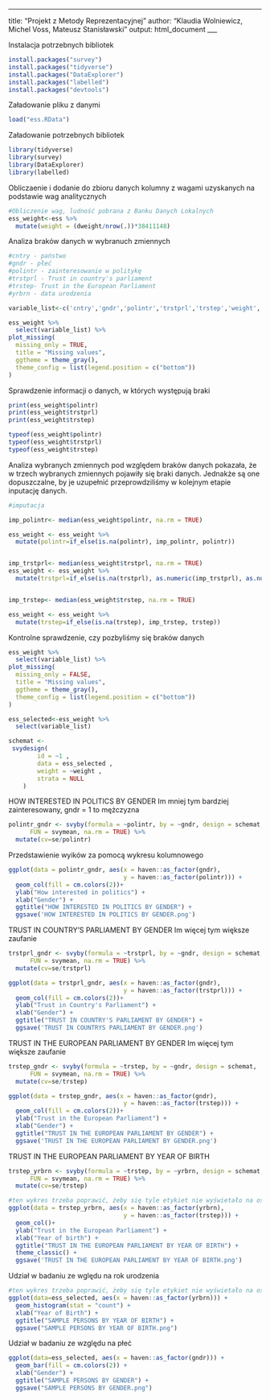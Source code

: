 ---
title: "Projekt z Metody Reprezentacyjnej"
author: "Klaudia Wolniewicz, Michel Voss, Mateusz Stanisławski"
output: html_document
___

Instalacja potrzebnych bibliotek
```r
install.packages("survey")
install.packages("tidyverse")
install.packages("DataExplorer")
install.packages("labelled")
install.packages("devtools")
```
Załadowanie pliku z danymi
```r
load("ess.RData")
```
Załadowanie potrzebnych bibliotek
```r
library(tidyverse)
library(survey)
library(DataExplorer)
library(labelled)
```
Obliczaenie i dodanie do zbioru danych kolumny z wagami uzyskanych na podstawie wag analitycznych
```r
#Obliczenie wag, ludność pobrana z Banku Danych Lokalnych
ess_weight<-ess %>%
  mutate(weight = (dweight/nrow(.))*38411148)
```
Analiza braków danych w wybranuch zmiennych
```r
#cntry - państwo
#gndr - płeć
#polintr - zainteresowanie w politykę
#trstprl - Trust in country's parliament
#trstep- Trust in the European Parliament 
#yrbrn - data urodzenia

variable_list<-c('cntry','gndr','polintr','trstprl','trstep','weight','yrbrn')

ess_weight %>%
  select(variable_list) %>%
plot_missing(
  missing_only = TRUE,
  title = "Missing values",
  ggtheme = theme_gray(),
  theme_config = list(legend.position = c("bottom"))
)
```
Sprawdzenie informacji o danych, w których występują braki
```r
print(ess_weight$polintr)
print(ess_weight$trstprl)
print(ess_weight$trstep)

typeof(ess_weight$polintr)
typeof(ess_weight$trstprl)
typeof(ess_weight$trstep)
```
Analiza wybranych zmiennych pod względem braków danych pokazała, że w trzech wybranych zmiennych pojawiły się braki danych. Jednakże są one dopuszczalne, by je uzupełnić przeprowdziliśmy w kolejnym etapie inputację danych.
```r
#imputacja

imp_polintr<- median(ess_weight$polintr, na.rm = TRUE)

ess_weight <- ess_weight %>%
  mutate(polintr=if_else(is.na(polintr), imp_polintr, polintr))


imp_trstprl<- median(ess_weight$trstprl, na.rm = TRUE)
ess_weight <- ess_weight %>%
  mutate(trstprl=if_else(is.na(trstprl), as.numeric(imp_trstprl), as.numeric(trstprl)))


imp_trstep<- median(ess_weight$trstep, na.rm = TRUE)

ess_weight <- ess_weight %>%
  mutate(trstep=if_else(is.na(trstep), imp_trstep, trstep))
```
Kontrolne sprawdzenie, czy pozbyliśmy się braków danych
```r
ess_weight %>%
  select(variable_list) %>%
plot_missing(
  missing_only = FALSE,
  title = "Missing values",
  ggtheme = theme_gray(),
  theme_config = list(legend.position = c("bottom"))
)
```


```r
ess_selected<-ess_weight %>%
  select(variable_list)
```

```r
schemat <-
 svydesign(
		id = ~1 ,
		data = ess_selected ,
		weight = ~weight ,
		strata = NULL
	)
```

HOW INTERESTED IN POLITICS BY GENDER
Im mniej tym bardziej zainteresowany, gndr = 1 to mężczyzna
```r
polintr_gndr <- svyby(formula = ~polintr, by = ~gndr, design = schemat,
      FUN = svymean, na.rm = TRUE) %>% 
  mutate(cv=se/polintr)
```
Przedstawienie wyików za pomocą wykresu kolumnowego
```r
ggplot(data = polintr_gndr, aes(x = haven::as_factor(gndr),
                                y = haven::as_factor(polintr))) +
  geom_col(fill = cm.colors(2))+
  ylab("How interested in politics") + 
  xlab("Gender") +
  ggtitle("HOW INTERESTED IN POLITICS BY GENDER") +
  ggsave('HOW INTERESTED IN POLITICS BY GENDER.png')
```

TRUST IN COUNTRY'S PARLIAMENT BY GENDER
Im więcej tym większe zaufanie
```r
trstprl_gndr <- svyby(formula = ~trstprl, by = ~gndr, design = schemat,
      FUN = svymean, na.rm = TRUE) %>% 
  mutate(cv=se/trstprl)
```
```r
ggplot(data = trstprl_gndr, aes(x = haven::as_factor(gndr),
                                y = haven::as_factor(trstprl))) +
  geom_col(fill = cm.colors(2))+
  ylab("Trust in Country's Parliament") + 
  xlab("Gender") +
  ggtitle("TRUST IN COUNTRY'S PARLIAMENT BY GENDER") + 
  ggsave('TRUST IN COUNTRYS PARLIAMENT BY GENDER.png')
```

TRUST IN THE EUROPEAN PARLIAMENT BY GENDER
Im więcej tym większe zaufanie
```r
trstep_gndr <- svyby(formula = ~trstep, by = ~gndr, design = schemat,
      FUN = svymean, na.rm = TRUE) %>% 
  mutate(cv=se/trstep)
```
```r
ggplot(data = trstep_gndr, aes(x = haven::as_factor(gndr),
                                y = haven::as_factor(trstep))) +
  geom_col(fill = cm.colors(2))+
  ylab("Trust in the European Parliament") + 
  xlab("Gender") +
  ggtitle("TRUST IN THE EUROPEAN PARLIAMENT BY GENDER") +
  ggsave('TRUST IN THE EUROPEAN PARLIAMENT BY GENDER.png')
```


TRUST IN THE EUROPEAN PARLIAMENT BY YEAR OF BIRTH
```r
trstep_yrbrn <- svyby(formula = ~trstep, by = ~yrbrn, design = schemat,
      FUN = svymean, na.rm = TRUE) %>% 
  mutate(cv=se/trstep)
```

```r
#ten wykres trzeba poprawić, żeby się tyle etykiet nie wyświetało na osiach
ggplot(data = trstep_yrbrn, aes(x = haven::as_factor(yrbrn),
                                y = haven::as_factor(trstep))) +
  geom_col()+
  ylab("Trust in the European Parliament") + 
  xlab("Year of birth") +
  ggtitle("TRUST IN THE EUROPEAN PARLIAMENT BY YEAR OF BIRTH") +
  theme_classic() +
  ggsave('TRUST IN THE EUROPEAN PARLIAMENT BY YEAR OF BIRTH.png')

```

Udział w badaniu ze wględu na rok urodzenia
```r
#ten wykres trzeba poprawić, żeby się tyle etykiet nie wyświetało na osi X
ggplot(data=ess_selected, aes(x = haven::as_factor(yrbrn))) +
  geom_histogram(stat = "count") +
  xlab("Year of Birth") +
  ggtitle("SAMPLE PERSONS BY YEAR OF BIRTH") +
  ggsave("SAMPLE PERSONS BY YEAR OF BIRTH.png")
```
Udział w badaniu ze względu na płeć
```r
ggplot(data=ess_selected, aes(x = haven::as_factor(gndr))) +
  geom_bar(fill = cm.colors(2)) +
  xlab("Gender") +
  ggtitle("SAMPLE PERSONS BY GENDER") +
  ggsave("SAMPLE PERSONS BY GENDER.png")
```

